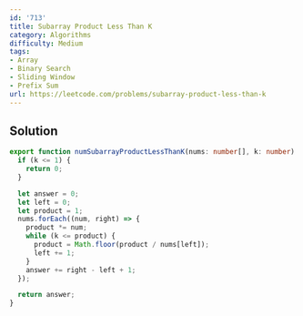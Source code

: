 ```yaml
---
id: '713'
title: Subarray Product Less Than K
category: Algorithms
difficulty: Medium
tags:
- Array
- Binary Search
- Sliding Window
- Prefix Sum
url: https://leetcode.com/problems/subarray-product-less-than-k
---
```


## Solution

```typescript filename="solution.ts" copy
export function numSubarrayProductLessThanK(nums: number[], k: number): number {
  if (k <= 1) {
    return 0;
  }

  let answer = 0;
  let left = 0;
  let product = 1;
  nums.forEach((num, right) => {
    product *= num;
    while (k <= product) {
      product = Math.floor(product / nums[left]);
      left += 1;
    }
    answer += right - left + 1;
  });

  return answer;
}
```

